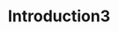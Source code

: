 ---
id: 3
type: Unit
title: "Introduction3"
description: "Learn the basics of JavaScript"
lessons: ["js_basic1","js_basic2"]
---